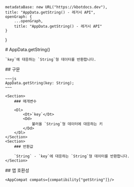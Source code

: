 
    metadataBase: new URL("https://kbotdocs.dev"),
    title: "AppData.getString() - 레거시 API",
    openGraph: {
        ...openGraph,
        title: "AppData.getString() - 레거시 API"
    }
}

<Section>
    # AppData.getString()

    `key`에 대응하는 `String`형 데이터를 반환합니다.
</Section>
<Section>
    ## 구문

    ~~~js
    AppData.getString(key: String);
    ~~~

    <Section>
        ### 매개변수

        <Dl>
            <Dt>`key`</Dt>
            <Dd>
                불러올 `String`형 데이터에 대응하는 키
            </Dd>
        </Dl>
    </Section>
    <Section>
        ### 반환값

        `String` - `key`에 대응하는 `String`형 데이터를 반환합니다.
    </Section>
</Section>
<Section>
    ## 앱 호환성

    <AppCompat compats={compatibility["getString"]}/>
</Section>